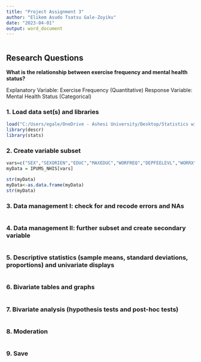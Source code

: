 ---
title: "Project Assignment 3"
author: "Elikem Asudo Tsatsu Gale-Zoyiku"
date: "2023-04-01"
output: word_document
---
```{r setup, message = FALSE}
```

## **Research Questions**

**What is the relationship between exercise frequency and mental health status?**

Explanatory Variable: Exercise Frequency (Quantitative)
Response Variable: Mental Health Status (Categorical)

### 1. Load data set(s) and libraries
```{r 1}
load("C:/Users/egale/OneDrive - Ashesi University/Desktop/Statistics with Probability/IPUMS_NHIS.RData")
library(descr)
library(stats)
```


### 2. Create variable subset
```{r 2}
vars=c("SEX","SEXORIEN","EDUC","MAXEDUC","WORFREQ","DEPFEELEVL","WORRX","DEPRX","DEPFREQ","POVLEV","POVERTY")
myData = IPUMS_NHIS[vars]

str(myData)
myData<-as.data.frame(myData)
str(myData)

```

### 3. Data management I: check for and recode errors and NAs
```{r 3}
```

### 4. Data management II: further subset and create secondary variable
```{r 4}
```

### 5. Descriptive statistics (sample means, standard deviations, proportions) and univariate displays
```{r 5}
```

### 6. Bivariate tables and graphs
```{r 6}
```

### 7. Bivariate analysis (hypothesis tests and post-hoc tests)
```{r 7}
```

### 8. Moderation
```{r 8}
```

### 9. Save
```{r 9}
```